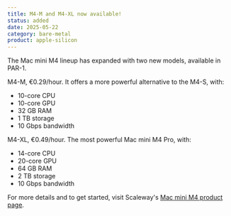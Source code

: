 ```yaml
---
title: M4-M and M4-XL now available!
status: added
date: 2025-05-22
category: bare-metal
product: apple-silicon
---
```


The Mac mini M4 lineup has expanded with two new models, available in PAR-1.

M4-M, €0.29/hour. It offers a more powerful alternative to the M4-S, with:
- 10-core CPU
- 10-core GPU
- 32 GB RAM
- 1 TB storage
- 10 Gbps bandwidth

M4-XL, €0.49/hour. The most powerful Mac mini M4 Pro, with:
- 14-core CPU
- 20-core GPU
- 64 GB RAM
- 2 TB storage
- 10 Gbps bandwidth

For more details and to get started, visit Scaleway's [Mac mini M4 product page](https://www.scaleway.com/en/mac-mini-m4/).

